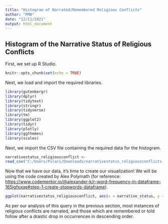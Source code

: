 ---
title: "Histogram of Narrated/Remembered Religious Conflicts"
author: "PMB"
date: "12/11/2021"
output: html_document
---

## Histogram of the Narrative Status of Religious Conflicts

First, we set up R Studio.

```{r setup, include=FALSE}
knitr::opts_chunk$set(echo = TRUE)
```

Next, we load and import the required libraries.

```{r important libraries}

library(gutenbergr)
library(dplyr)
library(tidytext)
library(stringr)
library(tidyverse)
library(tm)
library(ggplot2)
library(tidyr)
library(plotly)
library(ggthemes)
library(scales)
```

Next, we import the CSV file containing the required data for the histogram.

```{r importing csv}
narrativestatus_religiousconflict <-
read_csv("C:/Users/Pulari/Downloads/narrativestatus_religiousconflicts.csv")
```

Now that we have our data, it's time to create our visualization! We will be using the code created by Alex Polymath (for reference: [https://www.codementor.io/\@alexander-k/r-word-frequency-in-dataframe-165jgfxxqe\#step-1-create-stopwords-dataframe](https://www.codementor.io/@alexander-k/r-word-frequency-in-dataframe-165jgfxxqe#step-1-create-stopwords-dataframe){.uri}).

```{r histogram}
ggplot(narrativestatus_religiousconflict, aes(x = narrative_status, y = religious_conflicts, fill= narrative_status )) + geom_col() 

```

As per our analysis of this query in the previous section, most instances of religious conflicts are narrated, and those which are remembered or told follow after a drastic drop in occurrences in descending order.
